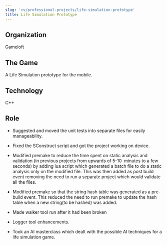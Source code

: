 ```yaml
---
slug: 'cv/professional-projects/life-simulation-prototype'
title: Life Simulation Prototype
---
```


## Organization

Gameloft

## The Game

A Life Simulation prototype for the mobile.

## Technology

C++

## Role

-   Suggested and moved the unit tests into separate files for easily manageability.

-   Fixed the SConstruct script and got the project working on device.

-   Modified premake to reduce the time spent on static analysis and validation (in previous projects from upwards of 5-10  minutes to a few seconds) by adding lua script which generated a batch file to do a static analysis only on the modified file. This was then added as post build event removing the need to run a separate project which would validate all the files.

-   Modified premake so that the string hash table was generated as a pre-build event. This reduced the need to run premake to update the hash table when a new string(to be hashed) was added.

-   Made walker tool run after it had been broken

-   Logger tool enhancements.

-   Took an AI masterclass which dealt with the possible AI techniques for a life simulation game.

